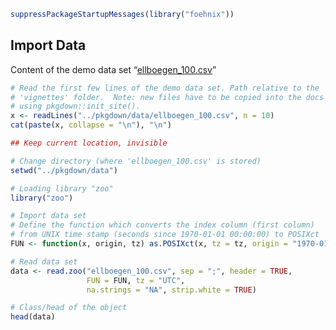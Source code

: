 
```r
suppressPackageStartupMessages(library("foehnix"))
```

## Import Data

Content of the demo data set "[ellboegen_100.csv](../data/ellboegen_100.csv)"

```r
# Read the first few lines of the demo data set. Path relative to the
# 'vignettes' folder.  Note: new files have to be copied into the docs folder
# using pkgdown::init_site().
x <- readLines("../pkgdown/data/ellboegen_100.csv", n = 10)
cat(paste(x, collapse = "\n"), "\n")
```

```r
## Keep current location, invisible
```

```r
# Change directory (where 'ellboegen_100.csv' is stored)
setwd("../pkgdown/data")

# Loading library "zoo"
library("zoo")

# Import data set
# Define the function which converts the index column (first column)
# from UNIX time stamp (seconds since 1970-01-01 00:00:00) to POSIXct
FUN <- function(x, origin, tz) as.POSIXct(x, tz = tz, origin = "1970-01-01 00:00:00")

# Read data set
data <- read.zoo("ellboegen_100.csv", sep = ";", header = TRUE,
                 FUN = FUN, tz = "UTC",
                 na.strings = "NA", strip.white = TRUE)
```

```r
# Class/head of the object
head(data)
```



